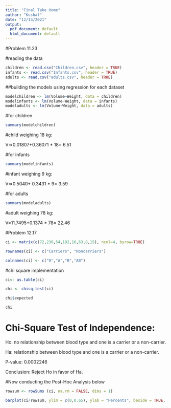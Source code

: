 ```yaml
---
title: "Final Take Home"
author: "Kushal"
date: "12/13/2021"
output:
  pdf_document: default
  html_document: default
---
```


#Problem 11.23

#reading the data

```r
children <- read.csv("Children.csv", header = TRUE)
infants <- read.csv("Infants.csv", header = TRUE)
adults <- read.csv("adults.csv", header = TRUE)

```

##building the models using regression for each dataset

```r
modelchildren <- lm(Volume~Weight, data = children)
modelinfants <- lm(Volume~Weight, data = infants)
modeladults <- lm(Volume~Weight, data = adults)


```

#for children
```r
summary(modelchildren)
```
#child weighing 18 kg:

V=>0.01807+0.36071 * 18= 6.51

#for infants
```r
summary(modelinfants)
```
#infant weighing 9 kg:

V=>0.5040+ 0.3431 * 9= 3.59

#for adults
```r
summary(modeladults)
```
 
#adult weighing 78 kg:

V=11.7495+0.1374 * 78= 22.46

#Problem 12.17

```r
ci <- matrix(c(72,230,54,192,16,63,8,15), ncol=4, byrow=TRUE)

rownames(ci) <- c("Carriers", "Noncarriers")

colnames(ci) <- c("0","A","B","AB")

```
#chi square implementation
```r

ci<- as.table(ci)

chi <- chisq.test(ci)

chi$expected 

chi

```

# Chi-Square Test of Independence:

Ho: no relationship between blood type and one is a carrier or a non-carrier.

Ha: relationship between blood type and one is a carrier or a non-carrier.

P-value: 0.0002246

Conclusion: Reject Ho in favor of Ha. 


#Now conducting the Post-Hoc Analysis below

```r
rowsum <- rowSums (ci, na.rm = FALSE, dims = 1)

barplot(ci/rowsum, ylim = c(0,0.65), ylab = "Percents", beside = TRUE, legend = TRUE)

```

